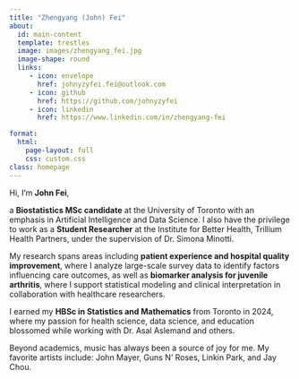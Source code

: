```yaml
---
title: "Zhengyang (John) Fei"
about:
  id: main-content
  template: trestles
  image: images/zhengyang_fei.jpg
  image-shape: round
  links:
     - icon: envelope
       href: johnyzyfei.fei@outlook.com
     - icon: github
       href: https://github.com/johnyzyfei
     - icon: linkedin
       href: https://www.linkedin.com/in/zhengyang-fei

format:
  html:
    page-layout: full
    css: custom.css
class: homepage
---
```


<p>

Hi, I'm <strong>John Fei</strong>,

<p>a <strong>Biostatistics MSc candidate</strong> at the University of Toronto with an emphasis in Artificial Intelligence and Data Science. I also have the privilege to work as a <strong>Student Researcher</strong> at the Institute for Better Health, Trillium Health Partners, under the supervision of Dr. Simona Minotti.</p>

<p>My research spans areas including <strong>patient experience and hospital quality improvement</strong>, where I analyze large-scale survey data to identify factors influencing care outcomes, as well as <strong>biomarker analysis for juvenile arthritis</strong>, where I support statistical modeling and clinical interpretation in collaboration with healthcare researchers.</p>

<p>I earned my <strong>HBSc in Statistics and Mathematics</strong> from Toronto in 2024, where my passion for health science, data science, and education blossomed while working with Dr. Asal Aslemand and others.</p>

<p>

Beyond academics, music has always been a source of joy for me. My favorite artists include: John Mayer, Guns N' Roses, Linkin Park, and Jay Chou.

</div>

